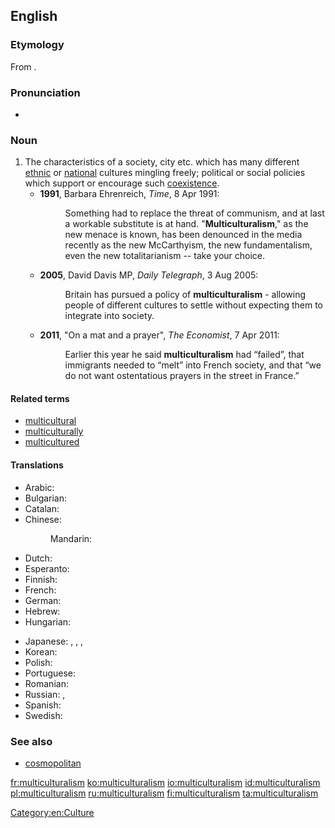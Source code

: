 ==English==
{{was wotd|2011|April|24}}
{{wikipedia}}

===Etymology===
From {{suffix|multicultural|ism}}.

===Pronunciation===
* {{a|UK}} {{IPA|/mʌltɪˈkʌltʃəɹəlɪz(ə)m/}}

===Noun===
{{en-noun|s|-}}

# The characteristics of a society, city etc. which has many different [[ethnic]] or [[national]] cultures mingling freely; political or social policies which support or encourage such [[coexistence]]. {{defdate|from 20th c.}}
#* '''1991''', Barbara Ehrenreich, ''Time'', 8 Apr 1991:
#*: Something had to replace the threat of communism, and at last a workable substitute is at hand. "'''Multiculturalism'''," as the new menace is known, has been denounced in the media recently as the new McCarthyism, the new fundamentalism, even the new totalitarianism -- take your choice.
#* '''2005''', David Davis MP, ''Daily Telegraph'', 3 Aug 2005:
#*: Britain has pursued a policy of '''multiculturalism''' - allowing people of different cultures to settle without expecting them to integrate into society.
#* '''2011''', "On a mat and a prayer", ''The Economist'', 7 Apr 2011:
#*: Earlier this year he said '''multiculturalism''' had “failed”, that immigrants needed to “melt” into French society, and that “we do not want ostentatious prayers in the street in France.”

====Related terms====
* [[multicultural]]
* [[multiculturally]]
* [[multicultured]]

====Translations====
{{trans-top|societal idea}}
* Arabic: {{t-|ar|التعددية الثقافية|f|tr=al-ta3addudíyya al-thaqaafíyya}}
* Bulgarian: {{t-|bg|мултикултурализъм|m|tr=mùltikulturalízǎm}}
* Catalan: {{t-|ca|multiculturalisme|m}}
* Chinese:
*: Mandarin: {{t|cmn|多元文化|tr=duōyuán wénhuà|sc=Hani}}
* Dutch: {{t-|nl|multiculturalisme|n}}
* Esperanto: {{t-|eo|multkulturismo}}
* Finnish: {{t-|fi|monikulttuurisuus}}
* French: {{t+|fr|multiculturalisme|m}}
* German: {{t+|de|Multikulturalismus|m}}
* Hebrew: {{t-|he|רב-תרבותיות}}
* Hungarian: {{t-|hu|multikulturalizmus}}
{{trans-mid}}
* Japanese: {{t-|ja|多元文化論|tr=たげんぶんかろん, tagen-bunka-ron}}, {{t-|ja|多文化|tr=たぶんか, ta-bunka}}, {{t-|ja|多文化主義|tr=たぶんかしゅぎ, tabunkashugi}}, {{t-|ja|マルチカルチュラリズム|tr=maruchikaruchurarizumu}}
* Korean: {{t-|ko|다문화주의|tr=damunhwajuui}}
* Polish: {{t+|pl|wielokulturowość|f}}
* Portuguese: {{t-|pt|multiculturalismo|m}}
* Romanian: {{t-|ro|multiculturalism}}
* Russian: {{t-|ru|многокультурность|f|tr=mnogokul'túrnost'}}, {{t+|ru|мультикультурализм|m|tr=mul'tikul'turalízm}}
* Spanish: {{t-|es|multiculturalismo|m}}
* Swedish: {{t|sv|multikulturalism|c}}
{{trans-bottom}}

===See also===
* [[cosmopolitan]]

[[Category:en:Culture]]

[[fr:multiculturalism]]
[[ko:multiculturalism]]
[[io:multiculturalism]]
[[id:multiculturalism]]
[[pl:multiculturalism]]
[[ru:multiculturalism]]
[[fi:multiculturalism]]
[[ta:multiculturalism]]